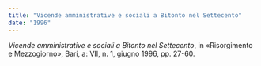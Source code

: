 ```yaml
---
title: "Vicende amministrative e sociali a Bitonto nel Settecento"
date: "1996"
---
```


_Vicende amministrative e sociali a Bitonto nel Settecento_, in «Risorgimento e Mezzogiorno», Bari, a: VII, n. 1, giugno 1996, pp. 27-60.
